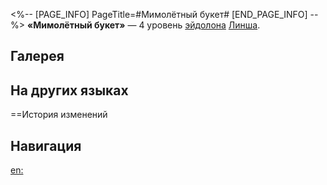 <%-- [PAGE_INFO]
PageTitle=#Мимолётный букет#
[END_PAGE_INFO] --%>
{{Эйдолон Инфобокс
|Название         = Мимолётный букет
|Изображение      = Эйдолон Мимолётный букет.png
|Персонаж         = Линша
|Уровень          = 4
|Длительность     = 
|Описание         = Когда Фуюань выполняет действие, она восстанавливает НР, равное 40% от силы атаки Линша, союзнику с самым низким текущим НР.
|Свойство1        = 
|Масштабирование1 = 
}}
'''«Мимолётный букет»''' — 4 уровень [[эйдолон]]а [[Линша]].

==Галерея==
{{Галерея|position=left|captionalign=center
|Персонаж Линша Эйдолон 4.png|Осколок Эйдолона
}}

==На других языках==
{{На других языках
|en   = Redolence from Canopied Banquet
|zhs  = 横垂宝幄，半拂琼筵
|zht  = 橫垂寶幄，半拂瓊筵
|ja   = {{Rubi|帳|とばり}}を{{Rubi|撫|な}}でる{{Rubi|朱煙|しゅえん}}
|ko   = 장막 너머 불어오는 향취
|es   = Aromas del recuerdo bajo el dosel
|fr   = Senteurs feutrées
|ru   = Мимолётный букет
|th   = Redolence from Canopied Banquet
|vi   = Rủ Ngang Màn Liễu, Phảng Phất Chiếu Quỳnh
|de   = Duftendes Bankett
|id   = Redolence from Canopied Banquet
|pt   = Aroma do Banquete Adornado
}}

==История изменений
{{История изменений|3.5}}

==Навигация==
{{Навык Навбокс|Линша}}

[[en:]]